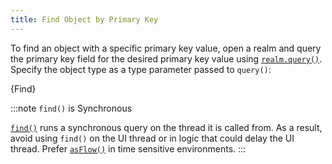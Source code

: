 ```yaml
---
title: Find Object by Primary Key
---
```



To find an object with a specific primary key value, open a realm
and query the primary key field for the desired primary key value
using [`realm.query()`](https://docs.mongodb.com/realm-sdks/kotlin/latest/library-base/-realm%20-kotlin%20-multiplatform%20-s-d-k/io.realm.query/-realm-query/query.html).
Specify the object type as a type parameter passed to `query()`:

<CodeBlock language="kotlin">{Find}</CodeBlock>

:::note `find()` is Synchronous

[`find()`](https://docs.mongodb.com/realm-sdks/kotlin/latest/library-base/-realm%20-kotlin%20-multiplatform%20-s-d-k/io.realm.query/find.html)
runs a synchronous query on the thread it is called from.
As a result, avoid using `find()` on the UI thread or in
logic that could delay the UI thread. Prefer [`asFlow()`](https://docs.mongodb.com/realm-sdks/kotlin/latest/library-base/-realm%20-kotlin%20-multiplatform%20-s-d-k/io.realm.query/-realm-element-query/as-flow.html)
in time sensitive environments.
:::
